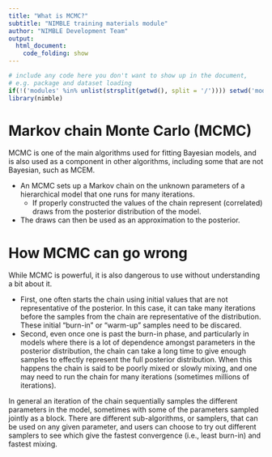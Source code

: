 ```yaml
---
title: "What is MCMC?"
subtitle: "NIMBLE training materials module"
author: "NIMBLE Development Team"
output:
  html_document:
    code_folding: show
---
```


```r
# include any code here you don't want to show up in the document,
# e.g. package and dataset loading
if(!('modules' %in% unlist(strsplit(getwd(), split = '/')))) setwd('modules')
library(nimble)
```

# Markov chain Monte Carlo (MCMC)

MCMC is one of the main algorithms used for fitting Bayesian models, and is also used as a component in other algorithms, including some that are not Bayesian, such as MCEM.

 - An MCMC sets up a Markov chain on the unknown parameters of a hierarchical model that one runs for many iterations. 
   * If properly constructed the values of the chain represent (correlated) draws from the posterior distribution of the model. 
- The draws can then be used as an approximation to the posterior. 

# How MCMC can go wrong

While MCMC is powerful, it is also dangerous to use without understanding a bit about it. 

 - First, one often starts the chain using initial values that are not representative of the posterior. In this case, it can take many iterations before the samples from the chain are representative of the distribution. These initial "burn-in" or "warm-up" samples need to be discared.
 - Second, even once one is past the burn-in phase, and particularly in models where there is a lot of dependence amongst parameters in the posterior distribution, the chain can take a long time to give enough samples to effectly represent the full posterior distribution. When this happens the chain is said to be poorly mixed or slowly mixing, and one may need to run the chain for many iterations (sometimes millions of iterations).

In general an iteration of the chain sequentially samples the different parameters in the model, sometimes with some of the parameters sampled jointly as a block. There are different sub-algorithms, or samplers, that can be used on any given parameter, and users can choose to try out different samplers to see which give the fastest convergence (i.e., least burn-in) and fastest mixing.

